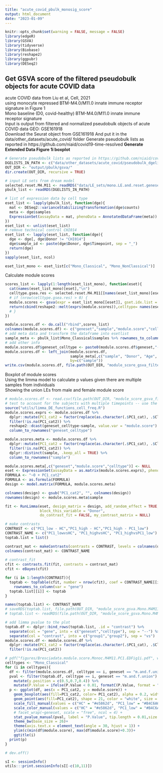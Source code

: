 ```yaml
---
title: "acute_covid_pbulk_monosig_score"
output: html_document
date: "2023-01-09"
---
```


```r
knitr::opts_chunk$set(warning = FALSE, message = FALSE) 
library(edgeR)
library(GSVA)
library(tidyverse)
library(Biobase)
library(reshape2)
library(ggpubr)
library(DESeq2)
```

## Get GSVA score of the filtered pseudobulk objects for acute COVID data
acute COVID data from Liu et al, Cell, 2021  
using monocyte repressed BTM-M4.0/M11.0 innate immune receptor signature in Figure 1  
Mono baseline (D0, covid-healthy) BTM-M4.0/M11.0 innate immune receptor signature  
Input is output from filtered and normalized pseudobulk objects of acute COVID data GEO: GSE161918  
Download the Seurat object from GSE161918
And put it in the data/other_datasets/acute_covid/ folder
Generate pseudobulk lists as reported in https://github.com/niaid/covid19-time-resolved 
**Generate Extended Data Figure 1i boxplot**  
```r
# Generate pseudobulk lists as reported in https://github.com/niaid/covid19-time-resolved
DGELISTS_IN_PATH <- c("data/other_datasets/acute_covid/pseudobulk_dgelists_normalized/Unsorted-WCTcoursecelltype.rds")
OUT_DIR <- "output/pbulk/gsva/"
dir.create(OUT_DIR, recursive = TRUE)

# input LE sets from dream model
selected.reset.M4.M11 <- readRDS("data/LE_sets/mono.LE.and.reset.genesets.RDS")
pbulk_list <- readRDS(DGELISTS_IN_PATH)

# list of expression data by cell type
eset_list <- lapply(pbulk_list, function(dge){
  mat <- DESeq2::varianceStabilizingTransformation(dge$counts)
  meta <- dge$samples
  ExpressionSet(assayData = mat, phenoData = AnnotatedDataFrame(meta))
})
eset_list <- unlist(eset_list)
# remove technical control CHI014
eset_list <- lapply(eset_list, function(dge){
  dge <- dge[, dge$Donor != "CHI014"]
  dge$sample_id <- paste(dge$Donor, dge$Timepoint, sep = "_")
  return(dge)
})
sapply(eset_list, ncol)

eset_list_mono <- eset_list[c("Mono_Classical", "Mono_NonClassical")]
```
  
Calculate module scores  
```r
scores_list <- lapply(1:length(eset_list_mono), function(eset){
  cat(names(eset_list_mono)[eset],"\n")
  celltype.gsea.res <- selected.reset.M4.M11[[names(eset_list_mono)[eset]]]$CITEseq.baseline.LE.Union.genesets
  # if (nrow(celltype.gsea.res) > 0) {
  module.scores <- gsva(expr = eset_list_mono[[eset]], gset.idx.list = celltype.gsea.res, method = "gsva", parallel.sz = 16, min.sz = 5)
  return(cbind(reshape2::melt(exprs(module.scores)),celltype= names(eset_list_mono)[eset]))
  # }
})

module.scores.df <- do.call("rbind",scores_list)
colnames(module.scores.df) <- c("geneset","sample","module.score","celltype")
# add meta data and transform the dataframe into esetlist
sample_meta <- pbulk_list$Mono_Classical$samples %>% rownames_to_column(var = "sample")
# add other info
module.scores.df$geneset_celltype <- paste0(module.scores.df$geneset,"--",module.scores.df$celltype)
module.scores.df <- left_join(module.scores.df,
                              sample_meta[,c("sample", "Donor", "Age", "sex", "ever_admitted_to_icu", "Class", "cond_group", "Timepoint", "PC1_cat", "onset_group", "severity.outcome2", "PC1_onset_group", "days_since_onset","PC1")], 
                              by=c("sample"))
write.csv(module.scores.df, file.path(OUT_DIR, "module_score_gsva_filtered_samples_genes_df.Mono.M4M11.Brescia.csv"))
```

  
Boxplot of module scores  
Using the limma model to calculate p values given there are multiple samples from individuals  
Showing the union LEs from male and female module score  
```r
# module.scores.df <- read.csv(file.path(OUT_DIR, "module_score_gsva_filtered_samples_genes_df.Mono.M4M11.Brescia.csv"), header = TRUE, row.names = 1, stringsAsFactors = FALSE)
# test to account for the subjects with multiple timepoints -- use the limma model
source("utils/limma_DE_functions_cell_freq.R")
module.scores.exprs <- module.scores.df %>%
  dplyr::mutate(PC1_cat2 = factor(replace(as.character(.$PC1_cat), .$Class == "HC", "HC"), levels = c("HC","PC1_low","PC1_high"))) %>%
  filter(!is.na(PC1_cat2)) %>%
  reshape2::dcast(geneset_celltype~sample, value.var = "module.score") %>%
  column_to_rownames("geneset_celltype")

module.scores.meta <- module.scores.df %>%
  dplyr::mutate(PC1_cat2 = factor(replace(as.character(.$PC1_cat), .$Class == "HC", "HC"), levels = c("HC","PC1_low","PC1_high"))) %>%
  filter(!is.na(PC1_cat2)) %>%
  dplyr::distinct(sample, .keep_all = TRUE) %>%
  column_to_rownames("sample")

module.scores.meta[,c("geneset","module.score","celltype")] <- NULL
eset <- ExpressionSet(assayData = as.matrix(module.scores.exprs), phenoData = AnnotatedDataFrame(module.scores.meta))
FORMULA <- "~0 + PC1_cat2"
FORMULA <- as.formula(FORMULA)
design <- model.matrix(FORMULA, module.scores.meta)

colnames(design) <- gsub("PC1_cat2", "", colnames(design))
rownames(design) <- module.scores.meta$sample

fit <- RunLimma(eset, design_matrix = design, add_random_effect = TRUE, 
                block_this_variable = "Donor",
                do_contrast_fit = FALSE, my_contrast_matrix = NULL)

# make contrasts
CONTRAST <- c("PC1_low - HC","PC1_high - HC","PC1_high - PC1_low")
CONTRAST_NAME <- c("PC1_lowvsHC", "PC1_highvsHC", "PC1_highvsPC1_low")
toptab.list = list()

contrast_mat <- makeContrasts(contrasts = CONTRAST, levels = colnames(design)) 
colnames(contrast_mat) <- CONTRAST_NAME
  
# contrast_fit
cfit <- contrasts.fit(fit, contrasts = contrast_mat)
cfit <- eBayes(cfit)

for (i in 1:length(CONTRAST)){
  toptab <- topTable(cfit, number = nrow(cfit), coef = CONTRAST_NAME[[i]]) %>%
    rownames_to_column(var = "gene")
  toptab.list[[i]] <- toptab
}

names(toptab.list) <- CONTRAST_NAME
# saveRDS(toptab.list, file.path(OUT_DIR, "module_score_gsva.Mono.M4M11.Brescia.limmapval.rds"))
# toptab.list <- readRDS(file.path(OUT_DIR, "module_score_gsva.Mono.M4M11.Brescia.limmapval.rds"))

# add limma pvalue to the plot
toptab.df <- dplyr::bind_rows(toptab.list, .id = "contrast") %>%
  separate(col = "gene", into = c("geneset","celltype"), sep = "--") %>%
  separate(col = "contrast", into = c("group1","group2"), sep = "vs")
module.scores.df <- module.scores.df %>% 
  dplyr::mutate(PC1_cat2 = factor(replace(as.character(.$PC1_cat), .$Class == "HC", "HC"), levels = c("HC","PC1_low","PC1_high"))) %>%
  filter(!is.na(PC1_cat2))

# pdf("figures/Bresciadata.module.score.Monoc.M4M11.PC1.EDFig1i.pdf", width = 20, height = 6)
celltypes <- "Mono_Classical"
for (i in celltypes){
  df <- filter(module.scores.df, celltype == i, geneset == "m.and.f.union")
  pval <- filter(toptab.df, celltype == i, geneset == "m.and.f.union") %>% 
    mutate(y.position = c(0.5,0.7,0.4)) %>%
    mutate(P.Value = ifelse(P.Value < 0.01, formatC(P.Value, format = "e", digits = 2), formatC(P.Value, format = "f", digits = 2)))
  p <- ggplot(df, aes(x = PC1_cat2, y = module.score)) +
    geom_boxplot(aes(fill=PC1_cat2, color= PC1_cat2), alpha = 0.2, width = 0.3, outlier.shape = NA)+
    geom_point(aes(fill=PC1_cat2), shape = 21, color = "white", size = 4, position = position_jitterdodge(dodge.width = 0.9, jitter.width = 0.2)) +
    scale_fill_manual(values = c("HC" = "#e5862d", "PC1_low" = "#B4C6A6", "PC1_high" = "#FFCE45"))+
    scale_color_manual(values = c("HC" = "#e5862d", "PC1_low" = "#B4C6A6", "PC1_high" = "#FFCE45"))+
    # facet_wrap(~geneset, scale = "free", ncol = 4) +
    stat_pvalue_manual(pval, label = "P.Value", tip.length = 0.01,size = 7)+
    theme_bw(base_size = 26)+
    theme(axis.text.x = element_text(angle = 30, hjust = 1)) + 
    ylim(c(min(df$module.score), max(df$module.score)+0.3))+
    ggtitle(i)
  print(p)
}

# dev.off()
```

```r
sI <- sessionInfo()
utils:::print.sessionInfo(sI[-c(10,11)])
```

















